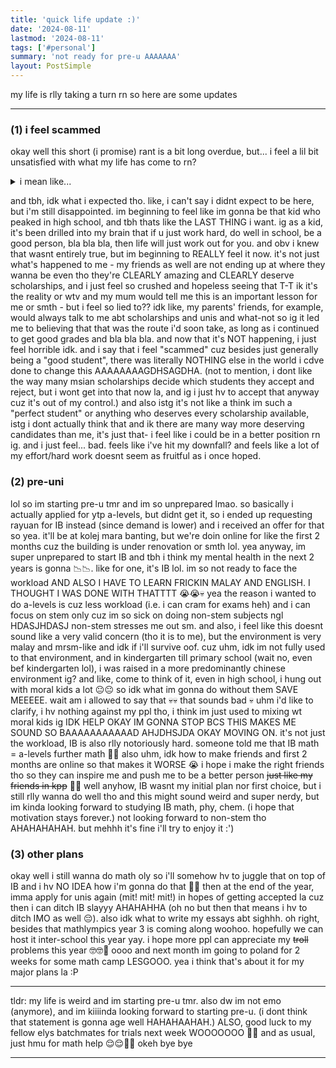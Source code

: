 ```yaml
---
title: 'quick life update :)'
date: '2024-08-11'
lastmod: '2024-08-11'
tags: ['#personal']
summary: 'not ready for pre-u AAAAAAA'
layout: PostSimple
---
```


my life is rlly taking a turn rn so here are some updates

---

### (1) i feel scammed 
okay well this short (i promise) rant is a bit long overdue, but... i feel a lil bit unsatisfied with what my life has come to rn? 

<details>
  <summary> i mean like... </summary>
  
idk it began wt not getting the result i wanted in spm. then i got rejected scholarship after scholarship. and now im stuck doing a pre-u program, which im not that stoked about tbh. and overall i just feel rlly lost and my life has no direction and now i just feel empty and sad.
</details>

and tbh, idk what i expected tho. like, i can't say i didnt expect to be here, but i'm still disappointed. im beginning to feel like im gonna be that kid who peaked in high school, and tbh thats like the LAST THING i want. ig as a kid, it's been drilled into my brain that if u just work hard, do well in school, be a good person, bla bla bla, then life will just work out for you. and obv i knew that wasnt entirely true, but im beginning to REALLY feel it now. it's not just what's happened to me - my friends as well are not ending up at where they wanna be even tho they're CLEARLY amazing and CLEARLY deserve scholarships, and i just feel so crushed and hopeless seeing that T-T ik it's the reality or wtv and my mum would tell me this is an important lesson for me or smth - but i feel so lied to?? idk like, my parents' friends, for example, would always talk to me abt scholarships and unis and what-not so ig it led me to believing that that was the route i'd soon take, as long as i continued to get good grades and bla bla bla. and now that it's NOT happening, i just feel horrible idk. and i say that i feel "scammed" cuz besides just generally being a "good student", there was literally NOTHING else in the world i cdve done to change this AAAAAAAAGDHSAGDHA. (not to mention, i dont like the way many msian scholarships decide which students they accept and reject, but i wont get into that now la, and ig i just hv to accept that anyway cuz it's out of my control.) and also istg it's not like a think im such a "perfect student" or anything who deserves every scholarship available, istg i dont actually think that and ik there are many way more deserving candidates than me, it's just that- i feel like i could be in a better position rn ig. and i just feel... bad. feels like i've hit my downfall? and feels like a lot of my effort/hard work doesnt seem as fruitful as i once hoped.

### (2) pre-uni
lol so im starting pre-u tmr and im so unprepared lmao. so basically i actually applied for ytp a-levels, but didnt get it, so i ended up requesting rayuan for IB instead (since demand is lower) and i received an offer for that so yea. it'll be at kolej mara banting, but we're doin online for like the first 2 months cuz the building is under renovation or smth lol. yea anyway, im super unprepared to start IB and tbh i think my mental health in the next 2 years is gonna 📉📉. like for one, it's IB lol. im so not ready to face the workload AND ALSO I HAVE TO LEARN FRICKIN MALAY AND ENGLISH. I THOUGHT I WAS DONE WITH THATTTT 😭😭💀 yea the reason i wanted to do a-levels is cuz less workload (i.e. i can cram for exams heh) and i can focus on stem only cuz im so sick on doing non-stem subjects ngl HDASJHDASJ non-stem stresses me out sm. and also, i feel like this doesnt sound like a very valid concern (tho it is to me), but the environment is very malay and mrsm-like and idk if i'll survive oof. cuz uhm, idk im not fully used to that environment, and in kindergarten till primary school (wait no, even bef kindergarten lol), i was raised in a more predominantly chinese environment ig? and like, come to think of it, even in high school, i hung out with moral kids a lot 😐😐 so idk what im gonna do without them SAVE MEEEEE. wait am i allowed to say that 💀💀 that sounds bad 💀 uhm i'd like to clarify, i hv nothing against my ppl tho, i think im just used to mixing wt moral kids ig IDK HELP OKAY IM GONNA STOP BCS THIS MAKES ME SOUND SO BAAAAAAAAAAAD AHJDHSJDA OKAY MOVING ON. it's not just the workload, IB is also rlly notoriously hard. someone told me that IB math = a-levels further math 🥶🥶 also uhm, idk how to make friends and first 2 months are online so that makes it WORSE 😭 i hope i make the right friends tho so they can inspire me and push me to be a better person ~~just like my friends in kpp~~ 🥹🥹 well anyhow, IB wasnt my initial plan nor first choice, but i still rlly wanna do well tho and this might sound weird and super nerdy, but im kinda looking forward to studying IB math, phy, chem. (i hope that motivation stays forever.) not looking forward to non-stem tho AHAHAHAHAH. but mehhh it's fine i'll try to enjoy it :')

### (3) other plans
okay well i still wanna do math oly so i'll somehow hv to juggle that on top of IB and i hv NO IDEA how i'm gonna do that 🤡🤡 then at the end of the year, imma apply for unis again (mit! mit! mit!) in hopes of getting accepted la cuz then i can ditch IB slayyy AHAHAHHA (oh no but then that means i hv to ditch IMO as well 😔). also idk what to write my essays abt sighhh. oh right, besides that mathlympics year 3 is coming along woohoo. hopefully we can host it inter-school this year yay. i hope more ppl can appreciate my ~~troll~~ problems this year 🤓🤓🤡 oooo and next month im going to poland for 2 weeks for some math camp LESGOOO. yea i think that's about it for my major plans la :P

---

tldr: my life is weird and im starting pre-u tmr. also dw im not emo (anymore), and im kiiiinda looking forward to starting pre-u. (i dont think that statement is gonna age well HAHAHAAHAH.) ALSO, good luck to my fellow elys batchmates for trials next week WOOOOOOO 💯🔥 and as usual, just hmu for math help 😌😌👍🏻 okeh bye bye

---

<script async src="https://talk.hyvor.com/embed/embed.js" type="module"></script>
<hyvor-talk-comments website-id="11281" page-id="https://leia-mayssa.vercel.app/blog/quick%20life%20update"></hyvor-talk-comments>
